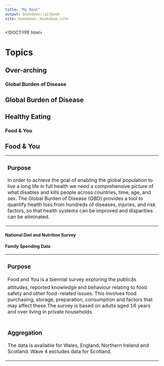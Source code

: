 ---
title: "My Book"
output: bookdown::gitbook
site: bookdown::bookdown_site
---


<!DOCTYPE html>
<html lang="en">
<head>
  <meta charset="utf-8">
  <meta name="viewport" content="width=device-width, initial-scale=1">
</head>
<body>


# Topics 
## Over-arching 
### Global Burden of Disease
<h2>Global Burden of Disease</h2>

</div>
<table class="table table-striped">
<thread>
<tr><td>

<h3>Purpose</h3> 

<p>
In order to achieve the goal of enabling the global population to live a long life in full health we need a comprehensive picture of what disables and kills people across countries, time, age, and sex. The Global Burden of Disease (GBD) provides a tool to quantify health loss from hundreds of diseases, injuries, and risk factors, so that health systems can be improved and disparities can be eliminated. 
</p>
</td></tr>


## Healthy Eating 
### Food & You 
<h2>Food & You</h2>

<table class="table table-striped">
<tr><td>
<h3>Purpose</h3> 

<p>
Food and You is a biennial survey exploring the publicâs attitudes, reported knowledge and behaviour relating to food safety and other food-related issues. This involves food purchasing, storage, preparation, consumption and factors that may affect these.The survey is based on adults aged 16 years and over living in private households.
</p>
</td>
</tr>

<tr><td>
<h3>Aggregation</h3>

<p>
The data is available for Wales, England, Northern Ireland and Scotland.  Wave 4 excludes data for Scotland.
</p>
</tr></td>

#### National Diet and Nutrition Survey
#### Family Spending Data
</body>
</html>




